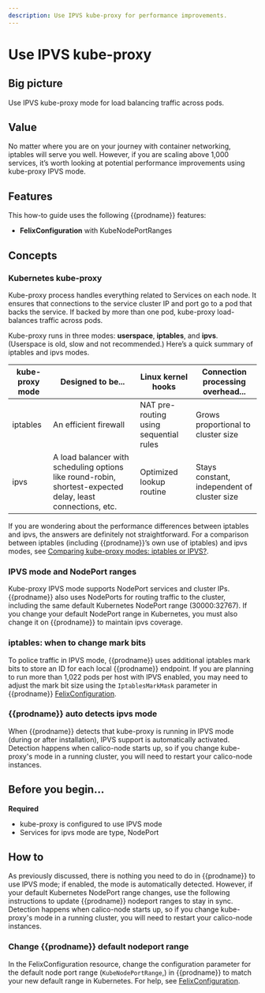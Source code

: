 ```yaml
---
description: Use IPVS kube-proxy for performance improvements.
---
```


# Use IPVS kube-proxy

## Big picture

Use IPVS kube-proxy mode for load balancing traffic across pods.

## Value

No matter where you are on your journey with container networking, iptables will serve you well. However, if you are scaling above 1,000 services, it’s worth looking at potential performance improvements using kube-proxy IPVS mode.

## Features

This how-to guide uses the following {{prodname}} features:

- **FelixConfiguration** with KubeNodePortRanges

## Concepts

### Kubernetes kube-proxy

Kube-proxy process handles everything related to Services on each node. It ensures that connections to the service cluster IP and port go to a pod that backs the service. If backed by more than one pod, kube-proxy load-balances traffic across pods.

Kube-proxy runs in three modes: **userspace**, **iptables**, and **ipvs**. (Userspace is old, slow and not recommended.) Here’s a quick summary of iptables and ipvs modes.

| **kube-proxy mode** | **Designed to be...**                                                                                      | **Linux kernel hooks**                 | **Connection processing overhead...**       |
| ------------------- | ---------------------------------------------------------------------------------------------------------- | -------------------------------------- | ------------------------------------------- |
| iptables            | An efficient firewall                                                                                      | NAT pre-routing using sequential rules | Grows proportional to cluster size          |
| ipvs                | A load balancer with scheduling options like round-robin, shortest-expected delay, least connections, etc. | Optimized lookup routine               | Stays constant, independent of cluster size |

If you are wondering about the performance differences between iptables and ipvs, the answers are definitely not straightforward. For a comparison between iptables (including {{prodname}}’s own use of iptables) and ipvs modes, see [Comparing kube-proxy modes: iptables or IPVS?](https://www.projectcalico.org/comparing-kube-proxy-modes-iptables-or-ipvs/).

### IPVS mode and NodePort ranges

Kube-proxy IPVS mode supports NodePort services and cluster IPs. {{prodname}} also uses NodePorts for routing traffic to the cluster, including the same default Kubernetes NodePort range (30000:32767). If you change your default NodePort range in Kubernetes, you must also change it on {{prodname}} to maintain ipvs coverage.

### iptables: when to change mark bits

To police traffic in IPVS mode, {{prodname}} uses additional iptables mark bits to store an ID for each local {{prodname}} endpoint. If you are planning to run more than 1,022 pods per host with IPVS enabled, you may need to adjust the mark bit size using the `IptablesMarkMask` parameter in {{prodname}} [FelixConfiguration](../../reference/felix/configuration.mdx#ipvs-bits).

### {{prodname}} auto detects ipvs mode

When {{prodname}} detects that kube-proxy is running in IPVS mode (during or after installation), IPVS support is automatically activated. Detection happens when calico-node starts up, so if you change kube-proxy's mode in a running cluster, you will need to restart your calico-node instances.

## Before you begin...

**Required**

- kube-proxy is configured to use IPVS mode
- Services for ipvs mode are type, NodePort

## How to

As previously discussed, there is nothing you need to do in {{prodname}} to use IPVS mode; if enabled, the mode is automatically detected. However, if your default Kubernetes NodePort range changes, use the following instructions to update {{prodname}} nodeport ranges to stay in sync. Detection happens when calico-node starts up, so if you change kube-proxy's mode in a running cluster, you will need to restart your calico-node instances.

### Change {{prodname}} default nodeport range

In the FelixConfiguration resource, change the configuration parameter for the default node port range (`KubeNodePortRange`,) in {{prodname}} to match your new default range in Kubernetes. For help, see [FelixConfiguration](../../reference/felix/configuration.mdx).
